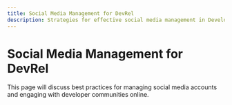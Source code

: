 ```yaml
---
title: Social Media Management for DevRel
description: Strategies for effective social media management in Developer Relations
---
```


# Social Media Management for DevRel

This page will discuss best practices for managing social media accounts and engaging with developer communities online.
